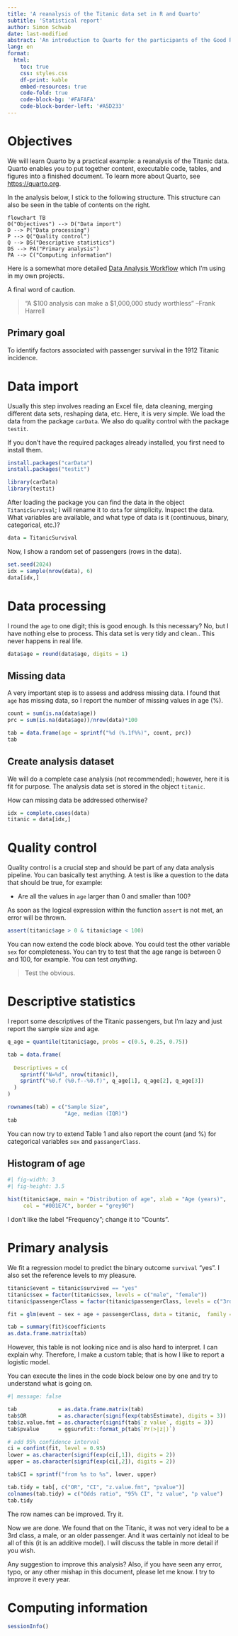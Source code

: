 ```yaml
---
title: 'A reanalysis of the Titanic data set in R and Quarto'
subtitle: 'Statistical report'
author: Simon Schwab
date: last-modified
abstract: 'An introduction to Quarto for the participants of the Good Research Practice (GRP) course in 2024.'
lang: en
format:
  html:
    toc: true
    css: styles.css
    df-print: kable
    embed-resources: true
    code-fold: true
    code-block-bg: '#FAFAFA'
    code-block-border-left: '#A5D233'
---
```


# Objectives

We will learn Quarto by a practical example: a reanalysis of the Titanic data. Quarto enables you to put together content, executable code, tables, and figures into a finished document. To learn more about Quarto, see <https://quarto.org>.

In the analysis below, I stick to the following structure. This structure can also be seen in the table of contents on the right.

```mermaid
flowchart TB
O("Objectives") --> D("Data import")
D --> P("Data processing")
P --> Q("Quality control")
Q --> DS("Descriptive statistics")
DS --> PA("Primary analysis")
PA --> C("Computing information")
```

Here is a somewhat more detailed [Data Analysis Workflow](https://swisstransplant.github.io/rcookbook/#data-analysis-workflow) which I'm using in my own projects.

A final word of caution.

> "A $100 analysis can make a $1,000,000 study worthless" --Frank Harrell

## Primary goal

To identify factors associated with passenger survival in the 1912 Titanic incidence.

# Data import

Usually this step involves reading an Excel file, data cleaning, merging different data sets, reshaping data, etc. Here, it is very simple. We load the data from the package `carData`. We also do quality control with the package `testit`.

If you don't have the required packages already installed, you first need to install them.

``` r
install.packages("carData")
install.packages("testit")
```

```r
library(carData)
library(testit)
```

After loading the package you can find the data in the object `TitanicSurvival`; I will rename it to `data` for simplicity. Inspect the data. What variables are available, and what type of data is it (continuous, binary, categorical, etc.)?

```r
data = TitanicSurvival
```

Now, I show a random set of passengers (rows in the data).

```r
set.seed(2024)
idx = sample(nrow(data), 6)
data[idx,]
```

# Data processing

I round the `age` to one digit; this is good enough. Is this necessary? No, but I have nothing else to process. This data set is very tidy and clean.. This never happens in real life.

```r
data$age = round(data$age, digits = 1)
```

## Missing data

A very important step is to assess and address missing data. I found that `age` has missing data, so I report the number of missing values in age (%).

```r
count = sum(is.na(data$age))
prc = sum(is.na(data$age))/nrow(data)*100

tab = data.frame(age = sprintf("%d (%.1f%%)", count, prc))
tab
```

## Create analysis dataset

We will do a complete case analysis (not recommended); however, here it is fit for purpose. The analysis data set is stored in the object `titanic`.

How can missing data be addressed otherwise?

```r
idx = complete.cases(data)
titanic = data[idx,]
```

# Quality control

Quality control is a crucial step and should be part of any data analysis pipeline. You can basically test anything. A test is like a question to the data that should be true, for example:

* Are all the values in `age` larger than 0 and smaller than 100?

As soon as the logical expression within the function `assert` is not met, an error will be thrown.

```r
assert(titanic$age > 0 & titanic$age < 100)
```

You can now extend the code block above. You could test the other variable `sex` for completeness. You can try to test that the age range is between 0 and 100, for example. You can test *anything*.

> Test the obvious. 

# Descriptive statistics

I report some descriptives of the Titanic passengers, but I'm lazy and just report the sample size and age.

```r
q_age = quantile(titanic$age, probs = c(0.5, 0.25, 0.75))

tab = data.frame(
  
  Descriptives = c(
    sprintf("N=%d", nrow(titanic)),
    sprintf("%0.f (%0.f--%0.f)", q_age[1], q_age[2], q_age[3])
  )
)

rownames(tab) = c("Sample Size",
                  "Age, median (IQR)")
tab
```
You can now try to extend Table 1 and also report the count (and %) for categorical variables `sex` and `passangerClass`.

## Histogram of age

```r
#| fig-width: 3
#| fig-height: 3.5

hist(titanic$age, main = "Distribution of age", xlab = "Age (years)",
     col = "#001E7C", border = "grey90")
```
I don't like the label "Frequency"; change it to "Counts".


# Primary analysis

We fit a regression model to predict the binary outcome `survival` "yes". I also set the reference levels to my pleasure.

```r
titanic$event = titanic$survived == "yes"
titanic$sex = factor(titanic$sex, levels = c("male", "female"))
titanic$passengerClass = factor(titanic$passengerClass, levels = c("3rd", "2nd", "1st"))

fit = glm(event ~ sex + age + passengerClass, data = titanic,  family = binomial)

tab = summary(fit)$coefficients
as.data.frame.matrix(tab)
```
However, this table is not looking nice and is also hard to interpret. I can explain why. Therefore, I make a custom table; that is how I like to report a logistic model.

You can execute the lines in the code block below one by one and try to understand what is going on.

```r
#| message: false

tab             = as.data.frame.matrix(tab)
tab$OR          = as.character(signif(exp(tab$Estimate), digits = 3))
tab$z.value.fmt = as.character(signif(tab$`z value`, digits = 3))
tab$pvalue      = ggsurvfit::format_p(tab$`Pr(>|z|)`)

# add 95% confidence interval
ci = confint(fit, level = 0.95)
lower = as.character(signif(exp(ci[,1]), digits = 2))
upper = as.character(signif(exp(ci[,2]), digits = 2))

tab$CI = sprintf("from %s to %s", lower, upper)

tab.tidy = tab[, c("OR", "CI", "z.value.fmt", "pvalue")]
colnames(tab.tidy) = c("Odds ratio", "95% CI", "z value", "p value")
tab.tidy
```
The row names can be improved. Try it.

Now we are done. We found that on the Titanic, it was not very ideal to be a 3rd class, a male, or an older passenger. And it was certainly not ideal to be all of this (it is an additive model). I will discuss the table in more detail if you wish.

Any suggestion to improve this analysis? Also, if you have seen any error, typo, or any other mishap in this document, please let me know. I try to improve it every year.

# Computing information

```r
sessionInfo()
```


